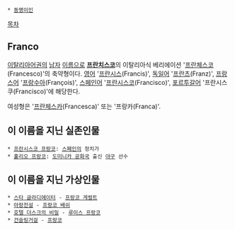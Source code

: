  * [[동명이인]]

[[목차]]
== Franco ==
[[이탈리아어]]권의 [[남자]] [[이름]]으로 '''[[프란치스코]]'''의 이탈리아식 베리에이션 '[[프란체스코]](Francesco)'의 축약형이다. [[영어]] '[[프란시스]](Francis)', [[독일어]] '[[프란츠]](Franz)', [[프랑스어]] '[[프랑수아]](François)', [[스페인어]] '[[프란시스코]](Francisco)', [[포르투갈어]] '프란시스쿠(Francisco)'에 해당한다.

여성형은 '[[프란체스카]](Francesca)' 또는 '프랑카(Franca)'.

== 이 이름을 지닌 실존인물 ==
 * [[프란시스코 프랑코]]: [[스페인]]의 정치가
 * [[훌리오 프랑코]]: [[도미니카 공화국]] 출신 [[야구]] 선수

== 이 이름을 지닌 가상인물 ==
 * [[스타 글라디에이터]] - [[프랑코 게럴트]]
 * [[아랑전설]] - [[프랑코 배쉬]]
 * [[호텔 더스크의 비밀]] - [[루이스 프랑코]]
 * [[건슬링거걸]] - [[프랑코]]
